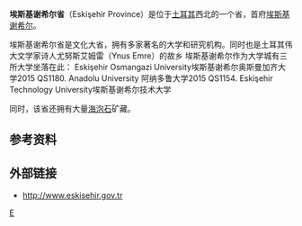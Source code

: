 {{Infobox settlement
| name                    = Eskişehir Province
| native_name             = Eskişehir ili<!-- if different from the English name -->
| native_name_lang        = tr<!-- ISO 639-2 code e.g. "tr" for Turkish. If more than one, use {{lang}} instead -->
| settlement_type         = [[土耳其行政区划|省]]
| image_skyline           = 
| image_caption           = 
| image_flag              = 
| image_seal              = 
<!-- maps and coordinates ------>
| image_map               = Eskisehir in Turkey.svg
| map_caption             = Location of Eskişehir Province in Turkey 
<!-- location ------------------>
| subdivision_type        = 国家
| subdivision_name        = {{TUR}}
| subdivision_type1       = [[土耳其地域统计单位命名法|地区]]
| subdivision_name1       = [[中部安那托利亞地區_(統計)|中部安那托利亞]]
| subdivision_type2       = 
| subdivision_name2       = 
| leader_title            = {{tsl|en|Electoral districts of Turkey||Electoral district}}
| leader_name             = {{tsl|en|Eskişehir (electoral district)||Eskişehir}}
|leader_title1 = 省长
|leader_name1 = Erol Ayyıldız
| area_total_km2          = 13,652
| population_footnotes    = {{wikidata|reference|P1082|P585=2018}}
| population_total        = {{wikidata|property|raw|P1082|P585=2018}}
| population_as_of        = 2018
| population_density_km2  = auto
| population_urban        = 734,837
| population_urban_footnotes     =  
| population_rural        = 
| population_rural_footnotes     =  
| area_code_type          = <!-- defaults to: Area code(s) -->
| area_code               = 0222
| registration_plate      = 26
| website                 = 
| footnotes               = 
}}
'''埃斯基谢希尔省'''（Eskişehir Province）是位于[[土耳其|土耳其]]西北的一个省，首府[[埃斯基谢希尔|埃斯基谢希尔]]。

埃斯基谢希尔省是文化大省，拥有多家著名的大学和研究机构。同时也是土耳其伟大文学家诗人尤努斯艾姆雷（Ynus Emre）的故乡
埃斯基谢希尔作为大学城有三所大学坐落在此：
Eskişehir Osmangazi University埃斯基谢希尔奥斯曼加齐大学2015 QS1180. 
Anadolu University 阿纳多鲁大学2015 QS1154.
Eskişehir Technology University埃斯基谢希尔技术大学

同时，该省还拥有大量[[海泡石|海泡石]]矿藏。

==参考资料==
{{refs}}
== 外部链接 ==
* [http://www.eskisehir.gov.tr http://www.eskisehir.gov.tr]{{Wayback|url=http://www.eskisehir.gov.tr/ |date=20090303211151 }}

{{turkey-geo-stub}}
{{Turkey}}
{{normdaten}}
[[Category:土耳其行政區劃|E]]